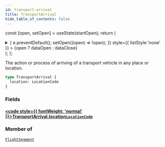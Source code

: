 ```yaml
---
id: transport-arrival
title: TransportArrival
hide_table_of_contents: false
---
```






const [open, setOpen] = useState(startOpen);
return (
<details {...(open ? { open: true } : {})} className="details" style={{ border:'none', boxShadow:'none', background:'var(--ifm-background-color)' }}>
<summary
onClick={(e) => {
e.preventDefault();
setOpen((open) => !open);
}}
style={{ listStyle:'none' }} >
{open ? dataOpen : dataClose}
</summary>
{open && children}
</details>
);
};

The action or process of arriving of a transport vehicle in any place or location.

```graphql
type TransportArrival {
  location: LocationCode
}
```

### Fields

#### [<code style={{ fontWeight: 'normal' }}>TransportArrival.<b>location</b></code>](#)<Bullet />[`LocationCode`](/api/scalars/location-code) <Badge class="badge badge--secondary" text="scalar"/>

>

### Member of

[`FlightSegment`](/api/objects/flight-segment) <Badge class="badge badge--secondary" text="object"/>
